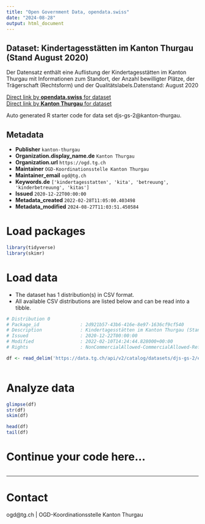 ```yaml
---
title: "Open Government Data, opendata.swiss"
date: "2024-08-28"
output: html_document
---
```


## Dataset: Kindertagesstätten im Kanton Thurgau (Stand August 2020)

Der Datensatz enthält eine Auflistung der Kindertagesstätten im Kanton Thurgau mit Informationen zum Standort, der Anzahl bewilligter Plätze, der Trägerschaft (Rechtsform) und der Qualitätslabels.Datenstand: August 2020

[Direct link by **opendata.swiss** for dataset](https://opendata.swiss/de/dataset/kindertagesstatten-im-kanton-thurgau-stand-august-2020)<br>
[Direct link by **Kanton Thurgau** for dataset](https://data.tg.ch/explore/dataset/djs-gs-2/)

Auto generated R starter code for data set djs-gs-2@kanton-thurgau.

## Metadata

- **Publisher** `kanton-thurgau`
- **Organization.display_name.de** `Kanton Thurgau`
- **Organization.url** `https://ogd.tg.ch`
- **Maintainer** `OGD-Koordinationsstelle Kanton Thurgau`
- **Maintainer_email** `ogd@tg.ch`
- **Keywords.de** `['kindertagesstatten', 'kita', 'betreuung', 'kinderbetreuung', 'kitas']`
- **Issued** `2020-12-22T00:00:00`
- **Metadata_created** `2022-02-28T11:05:00.403498`
- **Metadata_modified** `2024-08-27T11:03:51.450584`


# Load packages

```r

library(tidyverse)
library(skimr)

```

# Load data

-   The dataset has 1 distribution(s) in CSV format.
-   All available CSV distributions are listed below and can be read into a tibble.

```r

# Distribution 0
# Package_id               : 2d921b57-43b6-416e-8e97-1636cf9cf540
# Description              : Kindertagesstätten im Kanton Thurgau (Stand August 2020) (csv)
# Issued                   : 2020-12-22T00:00:00
# Modified                 : 2022-02-10T14:24:44.828000+00:00
# Rights                   : NonCommercialAllowed-CommercialAllowed-ReferenceRequired

df <- read_delim('https://data.tg.ch/api/v2/catalog/datasets/djs-gs-2/exports/csv?use_labels=true')



```

# Analyze data

```r

glimpse(df)
str(df)
skim(df)

head(df)
tail(df)

```

# Continue your code here...

```r

```

------------------------------------------------------------------------

# Contact

ogd@tg.ch | OGD-Koordinationsstelle Kanton Thurgau
